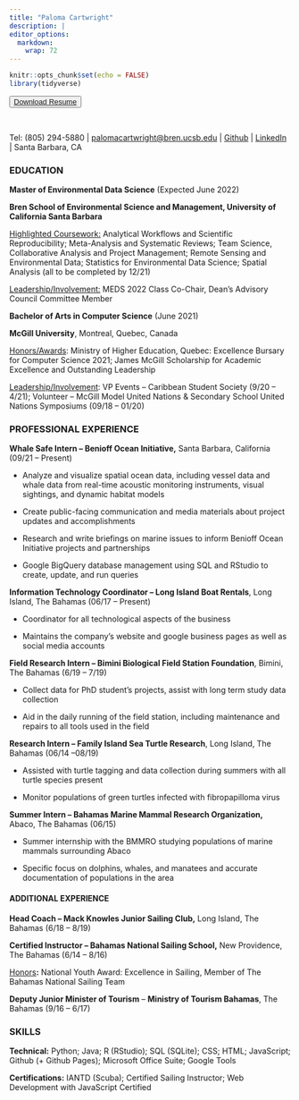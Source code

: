 ```yaml
---
title: "Paloma Cartwright"
description: |
editor_options: 
  markdown: 
    wrap: 72
---
```


```r
knitr::opts_chunk$set(echo = FALSE)
library(tidyverse)
```


<button class="resume-button">
[Download Resume](PalomaCartwright_Resume.pdf)
</button>
<br>

Tel: (805) 294-5880 \|
[palomacartwright\@bren.ucsb.edu](mailto:palomacartwright@bren.ucsb.edu){.email}
\| [Github](https://github.com/palomacartwright) \|
[LinkedIn](https://www.linkedin.com/in/paloma-cartwright-257b85171/) \|
Santa Barbara, CA 

### **EDUCATION**
<p class="body">
**Master of Environmental Data Science** (Expected June 2022)

**Bren School of Environmental Science and Management, University of
California Santa Barbara**

[Highlighted Coursework:]{.ul} Analytical Workflows and Scientific
Reproducibility; Meta-Analysis and Systematic Reviews; Team Science,
Collaborative Analysis and Project Management; Remote Sensing and
Environmental Data; Statistics for Environmental Data Science; Spatial
Analysis (all to be completed by 12/21)

[Leadership/Involvement:]{.ul} MEDS 2022 Class Co-Chair, Dean's Advisory
Council Committee Member

**Bachelor of Arts in Computer Science** (June 2021)

**McGill University**, Montreal, Quebec, Canada

[Honors/Awards]{.ul}: Ministry of Higher Education, Quebec: Excellence
Bursary for Computer Science 2021; James McGill Scholarship for Academic
Excellence and Outstanding Leadership

[Leadership/Involvement]{.ul}: VP Events -- Caribbean Student Society
(9/20 -- 4/21); Volunteer -- McGill Model United Nations & Secondary
School United Nations Symposiums (09/18 -- 01/20)

</p>

### **PROFESSIONAL EXPERIENCE**
<p class="body">
**Whale Safe Intern -- Benioff Ocean Initiative,** Santa Barbara,
California (09/21 -- Present)

-   Analyze and visualize spatial ocean data, including vessel data and
    whale data from
    real-time acoustic monitoring instruments, visual sightings, and
    dynamic
    habitat models

-   Create public-facing communication and media materials about project
    updates and accomplishments

-   Research and write briefings on marine issues to inform Benioff
    Ocean Initiative
    projects and partnerships

-   Google BigQuery database management using SQL and RStudio to create,
    update, and run queries

**Information Technology Coordinator -- Long Island Boat Rentals**, Long
Island, The Bahamas (06/17 -- Present)

-   Coordinator for all technological aspects of the business

-   Maintains the company's website and google business pages as well as
    social media accounts

**Field Research Intern -- Bimini Biological Field Station Foundation**,
Bimini, The Bahamas (6/19 -- 7/19)

-   Collect data for PhD student's projects, assist with long term study
    data collection

-   Aid in the daily running of the field station, including maintenance
    and repairs to all tools used in the field

**Research Intern -- Family Island Sea Turtle Research**, Long Island,
The Bahamas (06/14 --08/19)

-   Assisted with turtle tagging and data collection during summers with
    all turtle species present

-   Monitor populations of green turtles infected with fibropapilloma
    virus

**Summer Intern -- Bahamas Marine Mammal Research Organization,** Abaco,
The Bahamas (06/15)

-   Summer internship with the BMMRO studying populations of marine
    mammals surrounding Abaco

-   Specific focus on dolphins, whales, and manatees and accurate
    documentation of populations in the area
    
</p>

#### ADDITIONAL EXPERIENCE
<p class="body">

**Head Coach -- Mack Knowles Junior Sailing Club,** Long Island, The
Bahamas (6/18 -- 8/19)

**Certified Instructor -- Bahamas National Sailing School,** New
Providence, The Bahamas (6/14 -- 8/16)

[Honors]{.ul}**:** National Youth Award: Excellence in Sailing, Member
of The Bahamas National Sailing Team

**Deputy Junior Minister of Tourism** -- **Ministry of Tourism
Bahamas**, The Bahamas (9/16 -- 6/17)

### **SKILLS**

**Technical:** Python; Java; R (RStudio); SQL (SQLite); CSS; HTML;
JavaScript; Github (+ Github Pages); Microsoft Office Suite; Google
Tools

**Certifications:** IANTD (Scuba); Certified Sailing Instructor; Web
Development with JavaScript Certified

</p>


